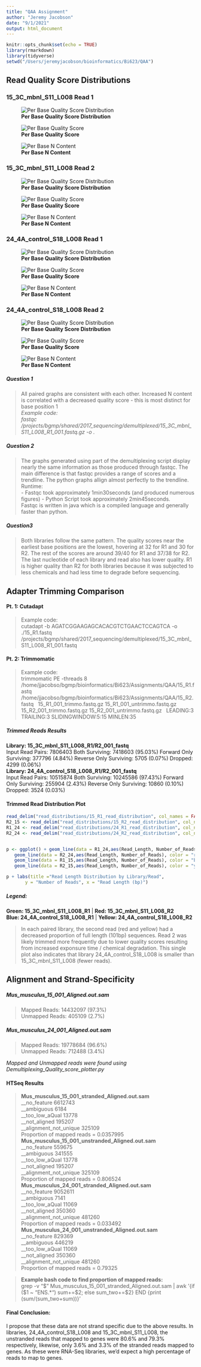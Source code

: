 ```yaml
---
title: "QAA Assignment"
author: "Jeremy Jacobson"
date: "9/1/2021"
output: html_document
---
```


```r
knitr::opts_chunk$set(echo = TRUE)
library(rmarkdown)
library(tidyverse)
setwd("/Users/jeremyjacobson/bioinformatics/Bi623/QAA")
```

## Read Quality Score Distributions

### 15_3C_mbnl_S11_L008 Read 1  
![**Per Base Quality Score Distribution**](/Users/jeremyjacobson/bioinformatics/Bi623/QAA/Output_files/15_3C_mbnl_S11_L008_R1_001_fastqc/Images/per_base_quality.png)  
  
![**Per Base Quality Score**](/Users/jeremyjacobson/bioinformatics/Bi623/QAA/Output_files/Output_graphs_py/15_R1.png) 
  
![**Per Base N Content**](/Users/jeremyjacobson/bioinformatics/Bi623/QAA/Output_files/15_3C_mbnl_S11_L008_R1_001_fastqc/Images/per_base_n_content.png)  

### 15_3C_mbnl_S11_L008 Read 2  

![**Per Base Quality Score Distribution**](/Users/jeremyjacobson/bioinformatics/Bi623/QAA/Output_files/15_3C_mbnl_S11_L008_R2_001_fastqc/Images/per_base_quality.png)  
  
![**Per Base Quality Score**](/Users/jeremyjacobson/bioinformatics/Bi623/QAA/Output_files/Output_graphs_py/15_R2.png)  

  
![**Per Base N Content**](/Users/jeremyjacobson/bioinformatics/Bi623/QAA/Output_files/15_3C_mbnl_S11_L008_R2_001_fastqc/Images/per_base_n_content.png)    
  
  
### 24_4A_control_S18_L008 Read 1
  
![**Per Base Quality Score Distribution**](/Users/jeremyjacobson/bioinformatics/Bi623/QAA/Output_files/24_4A_control_S18_L008_R1_001_fastqc/Images/per_base_quality.png)  

![**Per Base Quality Score**](/Users/jeremyjacobson/bioinformatics/Bi623/QAA/Output_files/Output_graphs_py/24_R1.png) 
  
![**Per Base N Content**](/Users/jeremyjacobson/bioinformatics/Bi623/QAA/Output_files/24_4A_control_S18_L008_R1_001_fastqc/Images/per_base_n_content.png) 
  
  
### 24_4A_control_S18_L008 Read 2  
  
![**Per Base Quality Score Distribution**](/Users/jeremyjacobson/bioinformatics/Bi623/QAA/Output_files/24_4A_control_S18_L008_R2_001_fastqc/Images/per_base_quality.png)  
  
![**Per Base Quality Score**](/Users/jeremyjacobson/bioinformatics/Bi623/QAA/Output_files/Output_graphs_py/24_R2.png) 
  
![**Per Base N Content**](/Users/jeremyjacobson/bioinformatics/Bi623/QAA/Output_files/24_4A_control_S18_L008_R2_001_fastqc/Images/per_base_n_content.png)  
  
##### **Question 1**  
  
> All paired graphs are consistent with each other. Increased N content is correlated with a decreased quality score - this is most distinct for base position 1  
*Example code:  
fastqc /projects/bgmp/shared/2017_sequencing/demultiplexed/15_3C_mbnl_S11_L008_R1_001.fastq.gz -o .*  
  
##### **Question 2**  
>The graphs generated using part of the demultiplexing script display nearly the same information as those produced through fastqc. The main difference is that fastqc provides a range of scores and a trendline. The python graphs allign almost perfectly to the trendline.  
Runtime:  
- Fastqc took approximately 1min30seconds (and produced numerous figures)
- Python Script took approximately 2min45seconds.  
Fastqc is written in java which is a compiled language and generally faster than python.  

  
##### **Question3**  
>Both libraries follow the same pattern. The quality scores near the earliest base positions are the lowest, hovering at 32 for R1 and 30 for R2. The rest of the scores are around 39/40 for R1 and 37/38 for R2. The last nucleotide of each library and read also has lower quality. R1 is higher quality than R2 for both libraries because it was subjected to less chemicals and had less time to degrade before sequencing.
  
  
## **Adapter Trimming Comparison**  
#### Pt. 1: Cutadapt  
> Example code:  
cutadapt -b AGATCGGAAGAGCACACGTCTGAACTCCAGTCA -o ./15_R1.fastq /projects/bgmp/shared/2017_sequencing/demultiplexed/15_3C_mbnl_S11_L008_R1_001.fastq  

#### Pt. 2: Trimmomatic  
> Example code:  
trimmomatic PE -threads 8 /home/jjacobso/bgmp/bioinformatics/Bi623/Assignments/QAA/15_R1.fastq  /home/jjacobso/bgmp/bioinformatics/Bi623/Assignments/QAA/15_R2.fastq \  
15_R1_001_trimmo.fastq.gz 15_R1_001_untrimmo.fastq.gz \  
15_R2_001_trimmo.fastq.gz 15_R2_001_untrimmo.fastq.gz \  
LEADING:3 TRAILING:3 SLIDINGWINDOW:5:15 MINLEN:35  


##### Trimmed Reads Results
**Library: 15_3C_mbnl_S11_L008_R1/R2_001_fastq**  
Input Read Pairs: 7806403 Both Surviving: 7418603 (95.03%) Forward Only Surviving:   377796 (4.84%) Reverse Only Surviving: 5705 (0.07%) Dropped: 4299 (0.06%)  
**Library: 24_4A_control_S18_L008_R1/R2_001_fastq**  
Input Read Pairs: 10515874 Both Surviving: 10245586 (97.43%) Forward Only Surviving: 255904 (2.43%) Reverse Only Surviving: 10860 (0.10%) Dropped: 3524 (0.03%)  
  
  
#### Trimmed Read Distribution Plot
  
```r

read_delim("read_distributions/15_R1_read_distribution", col_names = FALSE) %>% rename("Number_of_Reads" = "X1", "Read_Length" = "X2")-> R1_15
R2_15 <- read_delim("read_distributions/15_R2_read_distribution", col_names = FALSE) %>% rename("Number_of_Reads" = "X1", "Read_Length" = "X2") -> R2_15
R1_24 <- read_delim("read_distributions/24_R1_read_distribution", col_names = FALSE) %>% rename("Number_of_Reads" = "X1", "Read_Length" = "X2") -> R1_24
R2_24 <- read_delim("read_distributions/24_R2_read_distribution", col_names = FALSE) %>% rename("Number_of_Reads" = "X1", "Read_Length" = "X2") -> R2_24


p <- ggplot() + geom_line(data = R1_24,aes(Read_Length, Number_of_Reads), color = "forest green", size = 1.2, alpha = 1) +
   geom_line(data = R2_24,aes(Read_Length, Number_of_Reads), color = "red", size = 1, alpha = 0.8) +
   geom_line(data = R1_15,aes(Read_Length, Number_of_Reads), color = "blue", size = 1, alpha = 1) +
   geom_line(data = R2_15,aes(Read_Length, Number_of_Reads), color = "yellow", size = 1, alpha = 0.8)

p + labs(title ="Read Length Distribution by Library/Read",
       y = "Number of Reads", x = "Read Length (bp)") 
```
  
##### Legend:
**Green: 15_3C_mbnl_S11_L008_R1**      |      **Red: 15_3C_mbnl_S11_L008_R2**  
**Blue: 24_4A_control_S18_L008_R1**    |     **Yellow: 24_4A_control_S18_L008_R2**  

> In each paired library, the second read (red and yellow) had a decreased proportion of full length (101bp) sequences. Read 2 was likely trimmed more frequently due to lower quality scores resulting from increased exponsure time / chemical degradation. This single plot also indicates that library 24_4A_control_S18_L008 is smaller than 15_3C_mbnl_S11_L008 (fewer reads).
  
  
## Alignment and Strand-Specificity  
  
##### Mus_musculus_15_001_Aligned.out.sam
>Mapped Reads: 14432097   (97.3%)  
Unmapped Reads: 405109    (2.7%)  
  
##### Mus_musculus_24_001_Aligned.out.sam
>Mapped Reads: 19778684   (96.6%)  
Unmapped Reads: 712488    (3.4%)
  
*Mapped and Unmapped reads were found using Demultiplexing_Quality_score_plotter.py*  


  
   
#### HTSeq Results
> **Mus_musculus_15_001_stranded_Aligned.out.sam**  
__no_feature	6612743  
__ambiguous	6184  
__too_low_aQual	13778  
__not_aligned	195207  
__alignment_not_unique	325109  
Proportion of mapped reads = 0.0357995  
**Mus_musculus_15_001_unstranded_Aligned.out.sam**  
__no_feature	559675  
__ambiguous	341555  
__too_low_aQual	13778  
__not_aligned	195207  
__alignment_not_unique	325109  
Proportion of mapped reads = 0.806524  
**Mus_musculus_24_001_stranded_Aligned.out.sam**  
__no_feature	9052611  
__ambiguous	7141  
__too_low_aQual	11069  
__not_aligned	350360  
__alignment_not_unique	481260  
Proportion of mapped reads = 0.033492  
**Mus_musculus_24_001_unstranded_Aligned.out.sam**  
__no_feature	829369  
__ambiguous	446219  
__too_low_aQual	11069  
__not_aligned	350360  
__alignment_not_unique	481260  
Proportion of mapped reads = 0.79325  

> **Example bash code to find proportion of mapped reads:**  
grep -v "\t0$" Mus_musculus_15_001_stranded_Aligned.out.sam  | awk '{if ($1 ~ "ENS.*") sum+=$2; else sum_two+=$2} END {print (sum/(sum_two+sum))}'  
  
#### Final Conclusion:
I propose that these data are not strand specific due to the above results. In libraries, 24_4A_control_S18_L008 and 15_3C_mbnl_S11_L008, the unstranded reads that mapped to genes were 80.6% and 79.3% respectively, likewise, only 3.6% and 3.3% of the stranded reads mapped to genes. As these were RNA-Seq libraries, we'd expect a high percentage of reads to map to genes.  
  
  
  
